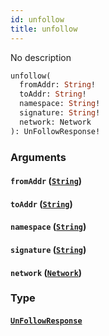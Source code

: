 ```yaml
---
id: unfollow
title: unfollow
---
```



No description


```graphql
unfollow(
  fromAddr: String!
  toAddr: String!
  namespace: String!
  signature: String!
  network: Network
): UnFollowResponse!

```


### Arguments

#### `fromAddr` ([`String`](/docs/GraphQL/scalars/string))




#### `toAddr` ([`String`](/docs/GraphQL/scalars/string))




#### `namespace` ([`String`](/docs/GraphQL/scalars/string))




#### `signature` ([`String`](/docs/GraphQL/scalars/string))




#### `network` ([`Network`](/docs/GraphQL/enums/network))




### Type

#### [`UnFollowResponse`](/docs/GraphQL/objects/un-follow-response) 






